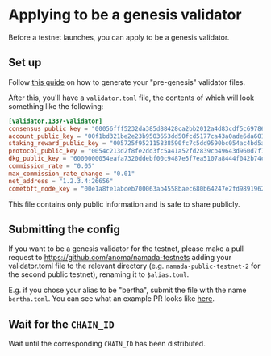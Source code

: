 # Applying to be a genesis validator

Before a testnet launches, you can apply to be a genesis validator.

## Set up

Follow [this guide](../../validators/genesis-validator-setup.md#pre-genesis) on how to generate your "pre-genesis" validator files.

After this, you'll have a `validator.toml` file, the contents of which will look something like the following:

```toml
[validator.1337-validator]
consensus_public_key = "00056fff5232da385d88428ca2bb2012a4d83cdf5c697864dde34b393333a72268"
account_public_key = "00f1bd321be2e23b9503653dd50fcd5177ca43a0ade6da60108eaecde0d68abdc8"
staking_reward_public_key = "005725f952115838590fc7c5dd9590bc054ac4bd5af55672a40df4ac7dca50ce97"
protocol_public_key = "0054c213d2f8fe2dd3fc5a41a52fd2839cb49643d960d7f75e993202692c5d8783"
dkg_public_key = "6000000054eafa7320ddebf00c9487e5f7ea5107a8444f042b74caf9ed5679163f854577bf4d0992a8fd301ec4f3438c9934c617a2c71649178e536f7e2a8cdc1f8331139b7fd9b4d36861f0a9915d83f61d7f969219f0eba95bb6fa45595425923d4c0e"
commission_rate = "0.05"
max_commission_rate_change = "0.01"
net_address = "1.2.3.4:26656"
cometbft_node_key = "00e1a8fe1abceb700063ab4558baec680b64247e2fd9891962af552b9e49318d8d"
```

This file contains only public information and is safe to share publicly.

## Submitting the config
If you want to be a genesis validator for the testnet, please make a pull request to https://github.com/anoma/namada-testnets adding your validator.toml file to the relevant directory (e.g. `namada-public-testnet-2` for the second public testnet), renaming it to `$alias.toml`. 

E.g. if you chose your alias to be "bertha", submit the file with the name `bertha.toml`. You can see what an example PR looks like [here](https://github.com/anoma/namada-testnets/pull/29).

## Wait for the `CHAIN_ID`
Wait until the corresponding `CHAIN_ID` has been distributed.